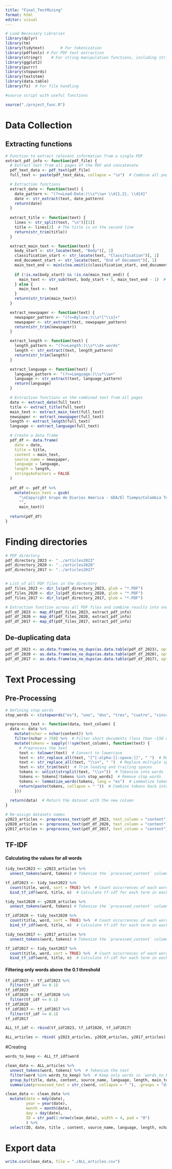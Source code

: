 ```yaml
---
title: "Final_TextMining"
format: html
editor: visual
---
```


```r
# Load Necessary Libraries
library(dplyr)
library(tm)
library(tidytext)       # For tokenization
library(pdftools) # For PDF text extraction
library(stringr)    # For string manipulation functions, including str_extract()
library(ggplot2) 
library(purrr)
library(stopwords)
library(textstem)
library(data.table)
library(fs)  # For file handling

#source script with useful functions

source("./project_func.R")
```

# Data Collection

## Extracting functions

```r

# Function to extract relevant information from a single PDF
extract_pdf_info <- function(pdf_file) {
  # Extract text from all pages of the PDF and concatenate
  pdf_text_data <- pdf_text(pdf_file)
  full_text <- paste(pdf_text_data, collapse = "\n")  # Combine all pages

  # Extraction functions
  extract_date <- function(text) {
    date_pattern <- "(?<=Load-Date:)\\s*\\w+ \\d{1,2}, \\d{4}"
    date <- str_extract(text, date_pattern)
    return(date)
  }
  
  extract_title <- function(text) {
    lines <- str_split(text, "\n")[[1]]
    title <- lines[2]  # The title is on the second line
    return(str_trim(title))
  }

  extract_main_text <- function(text) {
    body_start <- str_locate(text, "Body")[, 1]
    classification_start <- str_locate(text, "Classification")[, 1]
    end_document_start <- str_locate(text, "End of Document")[, 1]
    main_text_end <- min(c(na.omit(c(classification_start, end_document_start))), na.rm = TRUE)
    
    if (!is.na(body_start) && !is.na(main_text_end)) {
      main_text <- str_sub(text, body_start + 5, main_text_end - 1)  # +5 to skip "Body"
    } else {
      main_text <- text
    }
    return(str_trim(main_text))
  }

  extract_newspaper <- function(text) {
    newspaper_pattern <- "(?<=Byline:)\\s*[^\\n]+"
    newspaper <- str_extract(text, newspaper_pattern)
    return(str_trim(newspaper))
  }

  extract_length <- function(text) {
    length_pattern <- "(?<=Length:)\\s*\\d+ words"
    length <- str_extract(text, length_pattern)
    return(str_trim(length))
  }

  extract_language <- function(text) {
    language_pattern <- "(?<=Language:)\\s*\\w+"
    language <- str_extract(text, language_pattern)
    return(language)
  }

  # Extraction functions on the combined text from all pages
  date <- extract_date(full_text)
  title <- extract_title(full_text)
  main_text <- extract_main_text(full_text)
  newspaper <- extract_newspaper(full_text)
  length <- extract_length(full_text)
  language <- extract_language(full_text)

  # Create a data frame
  pdf_df <- data.frame(
    date = date,
    title = title,
    content = main_text,
    source_name = newspaper,
    language = language,
    length = length,
    stringsAsFactors = FALSE
  )
  
  pdf_df <- pdf_df %>% 
    mutate(main_text = gsub(
      "\nCopyright Grupo de Diarios América - GDA/El Tiempo/Colombia Todos los derechos reservados\\. Prohibido su uso\no reproducción en Colombia", 
      "", 
      main_text))
  
  return(pdf_df)
}

```

# Finding directories

```r
# PDF directory
pdf_directory_2023 <- "../articles2023"
pdf_directory_2020 <- "../articles2020"
pdf_directory_2017 <- "../articles2017"


# List of all PDF files in the directory
pdf_files_2023 <- dir_ls(pdf_directory_2023, glob = "*.PDF")
pdf_files_2020 <- dir_ls(pdf_directory_2020, glob = "*.PDF")
pdf_files_2017 <- dir_ls(pdf_directory_2017, glob = "*.PDF")

# Extraction function across all PDF files and combine results into one data frame
pdf_df_2023 <- map_df(pdf_files_2023, extract_pdf_info)
pdf_df_2020 <- map_df(pdf_files_2020, extract_pdf_info)
pdf_df_2017 <- map_df(pdf_files_2017, extract_pdf_info)
```

## De-duplicating data

```r

pdf_df_2023 <- as.data.frame(ea_no_dups(as.data.table(pdf_df_2023), opt_key_all = TRUE))
pdf_df_2020 <- as.data.frame(ea_no_dups(as.data.table(pdf_df_2020), opt_key_all = TRUE))
pdf_df_2017 <- as.data.frame(ea_no_dups(as.data.table(pdf_df_2017), opt_key_all = TRUE))

```

# Text Processing

## Pre-Processing

```r
# Defining stop words 
stop_words <- c(stopwords("es"), "uno", "dos", "tres", "cuatro", "cinco", "seis", "siete", "ocho", "nueve", "diez", "enero", "febrero", "marzo", "abril", "mayo", "junio", "julio", "agosto", "septiembre", "octubre", "noviembre", "diciembre", "vs.", "a.m", "p.m", "vs", "page", "copyright")  

preprocess_text <- function(data, text_column) {
  data <- data %>%
    mutate(nchar = nchar(content)) %>% 
    filter(nchar > 750) %>%  # Filter short documents (less than ~150 words)
    mutate(tokens = sapply(!!sym(text_column), function(text) {
      # Preprocess the text
      text <- tolower(text)  # Convert to lowercase
      text <- str_replace_all(text, "[^[:alpha:][:space:]]", " ")  # Remove punctuation
      text <- str_replace_all(text, "\\s+", " ")  # Replace multiple spaces with a single space
      text <- str_trim(text)  # Trim leading and trailing spaces
      tokens <- unlist(strsplit(text, "\\s+"))  # Tokenize into words
      tokens <- tokens[!tokens %in% stop_words]  # Remove stop words
      tokens <- lemmatize_words(tokens, lang = "es")  # Lemmatize tokens
      return(paste(tokens, collapse = " "))  # Combine tokens back into a single string
    }))
  
  return(data)  # Return the dataset with the new column
}

# Re-assign datasets names
y2023_articles <- preprocess_text(pdf_df_2023, text_column = "content")
y2020_articles <- preprocess_text(pdf_df_2020, text_column = "content")
y2017_articles <- preprocess_text(pdf_df_2017, text_column = "content")
```

## TF-IDF

#### Calculating the values for all words

```r
tidy_text2023 <- y2023_articles %>%
  unnest_tokens(word, tokens) # Tokenize the `processed_content` column

tf_idf2023 <- tidy_text2023 %>%
  count(title, word, sort = TRUE) %>%  # Count occurrences of each word per document
  bind_tf_idf(word, title, n)  # Calculate tf-idf for each term in each document

tidy_text2020 <- y2020_articles %>%
  unnest_tokens(word, tokens) # Tokenize the `processed_content` column

tf_idf2020 <- tidy_text2020 %>%
  count(title, word, sort = TRUE) %>%  # Count occurrences of each word per document
  bind_tf_idf(word, title, n)  # Calculate tf-idf for each term in each document

tidy_text2017 <- y2017_articles %>%
  unnest_tokens(word, tokens) # Tokenize the `processed_content` column

tf_idf2017 <- tidy_text2017 %>%
  count(title, word, sort = TRUE) %>%  # Count occurrences of each word per document
  bind_tf_idf(word, title, n)  # Calculate tf-idf for each term in each document
```

#### Filtering only words above the 0.1 threshold

```r
tf_idf2023 <- tf_idf2023 %>% 
  filter(tf_idf <= 0.1) 
tf_idf2023
tf_idf2020 <- tf_idf2020 %>% 
  filter(tf_idf <= 0.1) 
tf_idf2020
tf_idf2017 <- tf_idf2017 %>% 
  filter(tf_idf <= 0.1) 
tf_idf2017
```

```r
ALL_tf_idf <- rbind(tf_idf2023, tf_idf2020, tf_idf2017)

ALL_articles <- rbind( y2023_articles, y2020_articles, y2017_articles)
```

#Creating

```r
words_to_keep <- ALL_tf_idf$word

clean_data <- ALL_articles %>%
  unnest_tokens(word, tokens) %>%  # Tokenize the text
  filter(word %in% words_to_keep) %>%  # Keep only words in `words_to_keep`
  group_by(title, date, content, source_name, language, length, main_text, nchar) %>% # Group by all columns you want to retain
  summarize(processed_text = str_c(word, collapse = " "), .groups = "drop")  # Collapse words into a single string per group

clean_data <- clean_data %>% 
  mutate(date = mdy(date),
         year = year(date),
         month = month(date),
         day = day(date),
         ID = str_pad(1:nrow(clean_data), width = 4, pad = "0")
         ) %>% 
  select(ID, date, title , content, source_name, language, length, nchar, processed_text, year) 

```

# Export data

```r
write.csv(clean_data, file = "./ALL_articles.csv")

```
